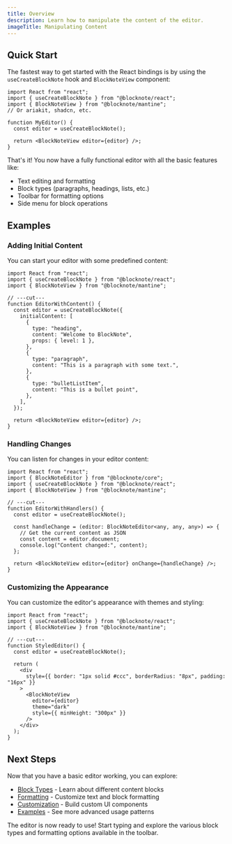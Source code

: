 ```yaml
---
title: Overview
description: Learn how to manipulate the content of the editor.
imageTitle: Manipulating Content
---
```


## Quick Start

The fastest way to get started with the React bindings is by using the `useCreateBlockNote` hook and `BlockNoteView` component:

```tsx twoslash
import React from "react";
import { useCreateBlockNote } from "@blocknote/react";
import { BlockNoteView } from "@blocknote/mantine";
// Or ariakit, shadcn, etc.

function MyEditor() {
  const editor = useCreateBlockNote();

  return <BlockNoteView editor={editor} />;
}
```

That's it! You now have a fully functional editor with all the basic features like:

- Text editing and formatting
- Block types (paragraphs, headings, lists, etc.)
- Toolbar for formatting options
- Side menu for block operations

## Examples

### Adding Initial Content

You can start your editor with some predefined content:

```tsx twoslash
import React from "react";
import { useCreateBlockNote } from "@blocknote/react";
import { BlockNoteView } from "@blocknote/mantine";

// ---cut---
function EditorWithContent() {
  const editor = useCreateBlockNote({
    initialContent: [
      {
        type: "heading",
        content: "Welcome to BlockNote",
        props: { level: 1 },
      },
      {
        type: "paragraph",
        content: "This is a paragraph with some text.",
      },
      {
        type: "bulletListItem",
        content: "This is a bullet point",
      },
    ],
  });

  return <BlockNoteView editor={editor} />;
}
```

### Handling Changes

You can listen for changes in your editor content:

```tsx twoslash
import React from "react";
import { BlockNoteEditor } from "@blocknote/core";
import { useCreateBlockNote } from "@blocknote/react";
import { BlockNoteView } from "@blocknote/mantine";

// ---cut---
function EditorWithHandlers() {
  const editor = useCreateBlockNote();

  const handleChange = (editor: BlockNoteEditor<any, any, any>) => {
    // Get the current content as JSON
    const content = editor.document;
    console.log("Content changed:", content);
  };

  return <BlockNoteView editor={editor} onChange={handleChange} />;
}
```

### Customizing the Appearance

You can customize the editor's appearance with themes and styling:

```tsx twoslash
import React from "react";
import { useCreateBlockNote } from "@blocknote/react";
import { BlockNoteView } from "@blocknote/mantine";

// ---cut---
function StyledEditor() {
  const editor = useCreateBlockNote();

  return (
    <div
      style={{ border: "1px solid #ccc", borderRadius: "8px", padding: "16px" }}
    >
      <BlockNoteView
        editor={editor}
        theme="dark"
        style={{ minHeight: "300px" }}
      />
    </div>
  );
}
```

## Next Steps

Now that you have a basic editor working, you can explore:

- [Block Types](/docs/features/blocks) - Learn about different content blocks
- [Formatting](/docs/react/styling-theming) - Customize text and block formatting
- [Customization](/docs/react/styling-theming/components) - Build custom UI components
- [Examples](/examples) - See more advanced usage patterns

The editor is now ready to use! Start typing and explore the various block types and formatting options available in the toolbar.
